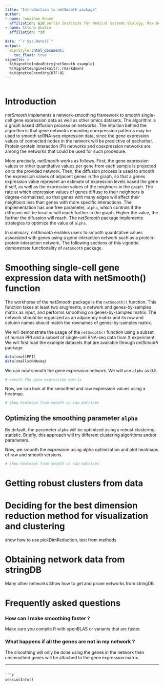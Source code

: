 ```yaml
---
title: "Introduction to netSmooth package"
author:
- name: Jonathan Ronen
  affiliation: &id Berlin Institute for Medical Systems Biology, Max Delbrück Center
- name: Altuna Akalin
  affiliation: *id
  
date: "`r Sys.Date()`"
output:
  BiocStyle::html_document:
    toc_float: true
vignette: >
  %\VignetteIndexEntry{netSmooth example}
  %\VignetteEngine{knitr::rmarkdown}
  %\VignetteEncoding{UTF-8}
---
```


```r

```


# Introduction
_netSmooth_ implements a network-smoothing framework to smooth 
single-cell gene expression data as well as other omics datasets. 
The algorithm is a graph based diffusion process on networks. The 
intuition behind the algorithm is that gene networks encoding 
coexpression patterns may be used to smooth scRNA-seq expression 
data, since the gene expression values of connected nodes in the 
network will be predictive of eachother. Protein-protein interaction 
(PI) networks and coexpression networks are among the networks that 
could be used for such procedure. 


More precisely, _netSmooth_ works as follows. First, the gene 
expression values or other quantitative values per gene from each 
sample is projected on to the provided network. Then, the diffusion 
process is used to smooth the expression values of adjacent 
genes in the graph, so that a genes expression value 
represent an estimate of expression levels based the gene it self, 
as well as the expression 
values of the neighbors in the graph. The rate at which expression 
values of genes diffuse to their neighbors is degree-normalized, so 
that genes with many edges will affect their neighbors less than 
genes with more specific interactions. The implementation has one 
free parameter, `alpha`, which controls if the diffusion will be 
local or will reach further in the graph. Higher the value, the 
further the difussion will reach. The _netSmooth_ package 
implements strategies to optimize the value of `alpha`.


In summary, _netSmooth_ enables users to smooth quantitative values 
associated with genes using a gene interaction network such as a 
protein-protein interaction network. The following sections of this 
vignette demonstrate functionality of `netSmooth` package.


# Smoothing single-cell gene expression data with netSmooth() function
The workhorse of the _netSmooth_ package is the `netSmooth()` 
function. This function takes at least two arugments, 
a network and genes-by-samples matrix as input, and performs 
smoothing on genes-by-samples matrix. The network should be 
organized
as an adjacency matrix and its row and column names should match
the rownames of genes-by-samples matrix. 

We will demonstrate the usage of the `netSmooth()` function using
a subset of human PPI and a subset of single-cell RNA-seq data from
X experiment. We will first load the example datasets that are available 
through _netSmooth_ package.
```r
data(smallPPI)
data(smallscRNAseq)
```

We can now smooth the gene expression network. We will use `alpha`
as 0.5.
```r
# smooth the gene expression matrix
```

Now, we can look at the smoothed and raw expression values using 
a heatmap.
```r
# show heatmaps from smooth vs raw matrices
```

## Optimizing the smoothing parameter `alpha`
By default, the parameter `alpha` will be optimized using a robust
clustering statistic. Briefly, this approach will try different 
clustering algorithms and/or parameters.

Now, we smooth the expression using alpha optimization and plot heatmaps of raw and smooth versions.
```r
# show heatmaps from smooth vs raw matrices
```

# Getting robust clusters from data


# Deciding for the best dimension reduction method for visualization and clustering
show how to use pickDimReduction, text from methods

# Obtaining network data from stringDB
Many other networks
Show how to get and prune networks from stringDB


# Frequently asked questions

### How can I make smoothing faster ?
Make sure you compile R with openBLAS or variants that are faster.

### What happens if all the genes are not in my network ?
The smoothing will only be done using the genes in the network then
unsmoothed genes will be attached to the gene expression matrix.

-------

```

```r
sessionInfo()
```


